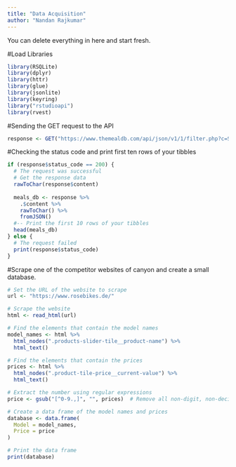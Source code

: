 ```yaml
---
title: "Data Acquisition"
author: "Nandan Rajkumar"
---
```


::: callout-note
You can delete everything in here and start fresh.
:::
#Load Libraries
```r
library(RSQLite)
library(dplyr)
library(httr)
library(glue)
library(jsonlite)
library(keyring)
library("rstudioapi")
library(rvest)

```
#Sending the GET request to the API
```r
response <- GET("https://www.themealdb.com/api/json/v1/1/filter.php?c=Seafood")
```
#Checking the status code and print first ten rows of your tibbles
```r
if (response$status_code == 200) {
  # The request was successful
  # Get the response data
  rawToChar(response$content)
  
  meals_db <- response %>%
    .$content %>%
    rawToChar() %>%
    fromJSON()
  #-- Print the first 10 rows of your tibbles
  head(meals_db)
} else {
  # The request failed
  print(response$status_code)
}
```
#Scrape one of the competitor websites of canyon and create a small database.
```r
# Set the URL of the website to scrape
url <- "https://www.rosebikes.de/"

# Scrape the website
html <- read_html(url)

# Find the elements that contain the model names
model_names <- html %>%
  html_nodes(".products-slider-tile__product-name") %>%
  html_text()

# Find the elements that contain the prices
prices <- html %>%
  html_nodes(".product-tile-price__current-value") %>%
  html_text()

# Extract the number using regular expressions
price <- gsub("[^0-9.,]", "", prices)  # Remove all non-digit, non-decimal, and non-comma characters

# Create a data frame of the model names and prices
database <- data.frame(
  Model = model_names,
  Price = price
)

# Print the data frame
print(database)


```
